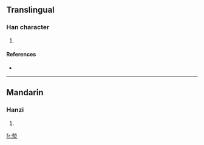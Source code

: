 ==Translingual==

===Han character===
{{Han char|rn=85|rad=水|as=09|sn=13|four=|canj=竹火水 (HFE)}}

# {{defn|Han|sort=水09}}

====References====
* {{Han ref|kx=0638.110|dkj=17868|hdz=31666.070|uh=6E6C|ud=28268}}

----

==Mandarin==

===Hanzi===
{{cmn-hanzi|pin=[[jiǎo]] ([[jiao3]]), [[yān]] ([[yan1]])|wg=chiao<sup>3</sup>, yen<sup>1</sup>}}

# {{defn|Mandarin}}

[[fr:湬]]